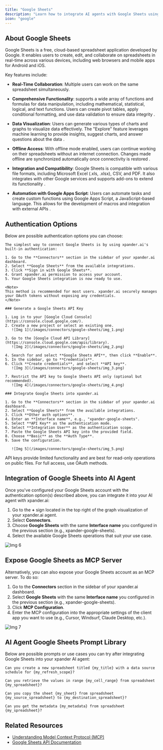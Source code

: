 ```yaml
---
title: "Google Sheets"
description: "Learn how to integrate AI agents with Google Sheets using xpander.ai. Create intelligent workflows that automate data analysis, trigger actions based on cell values, and enable natural language interaction with your spreadsheets."
icon: "google"
---
```


## About Google Sheets

Google Sheets is a free, cloud-based spreadsheet application developed by Google. It enables users to create, edit, and collaborate on spreadsheets in real-time across various devices, including web browsers and mobile apps for Android and iOS.

Key features include:

- **Real-Time Collaboration**: Multiple users can work on the same spreadsheet simultaneously. 

- **Comprehensive Functionality**: supports a wide array of functions and formulas for data manipulation, including mathematical, statistical, logical, and text functions. Users can create pivot tables, apply conditional formatting, and use data validation to ensure data integrity .

- **Data Visualization**: Users can generate various types of charts and graphs to visualize data effectively. The "Explore" feature leverages machine learning to provide insights, suggest charts, and answer questions about the data .

- **Offline Access**: With offline mode enabled, users can continue working on their spreadsheets without an internet connection. Changes made offline are synchronized automatically once connectivity is restored .

- **Integration and Compatibility**: Google Sheets is compatible with various file formats, including Microsoft Excel (.xls, .xlsx), CSV, and PDF. It also integrates with other Google services and supports add-ons to extend its functionality .

- **Automation with Google Apps Script**: Users can automate tasks and create custom functions using Google Apps Script, a JavaScript-based language. This allows for the development of macros and integration with external APIs .


## Authentication Options

Below are possible authentication options you can choose:

<Tabs>

  <Tab title="Built-in xpander.ai Auth">

    The simplest way to connect Google Sheets is by using xpander.ai's built-in authentication:

    1. Go to the **Connectors** section in the sidebar of your xpander.ai dashboard.  
    2. Select **Google Sheets** from the available integrations.  
    3. Click **Sign in with Google Sheets**.  
    4. Grant xpander.ai permission to access your account.  
    5. Your Google Sheets integration is now ready to use.

    <Note>
    This method is recommended for most users. xpander.ai securely manages your OAuth tokens without exposing any credentials.
    </Note>

  </Tab>

  <Tab title="API Access">

    ### Generate a Google Sheets API Key

    1. Log in to your [Google Cloud Console](https://console.cloud.google.com/).  
    2. Create a new project or select an existing one.  
       ![Img 1](/images/connectors/google-sheets/img_1.png)

    3. Go to the [Google Cloud API Library](https://console.cloud.google.com/apis/library).  
       ![Img 2](/images/connectors/google-sheets/img_2.png)

    4. Search for and select **Google Sheets API**, then click **Enable**.  
    5. In the sidebar, go to **Credentials**.  
    6. Click **Create credentials**, and select **API key**.  
       ![Img 3](/images/connectors/google-sheets/img_3.png)

    7. Restrict the API key to Google Sheets API only (optional but recommended).  
       ![Img 4](/images/connectors/google-sheets/img_4.png)

    ### Integrate Google Sheets into xpander.ai

    1. Go to the **Connectors** section in the sidebar of your xpander.ai dashboard.  
    2. Select **Google Sheets** from the available integrations.  
    3. Click **Other auth options**.  
    4. Enter an **Interface name**, e.g., "xpander-google-sheets".  
    5. Select **API Key** as the authentication mode.  
    6. Select **Integration User** as the authentication scope.  
    7. Paste the Google Sheets API key into the provided field.  
    8. Choose **Basic** as the **Auth Type**.  
    9. Save the configuration.  

       ![Img 5](/images/connectors/google-sheets/img_5.png)
   
   <Warning>
    API keys provide limited functionality and are best for read-only operations on public files. For full access, use OAuth methods.
   </Warning>

  </Tab>

</Tabs>

## Integration of Google Sheets into AI Agent

Once you've configured your Google Sheets account with the authentication option(s) described above, you can integrate it into your AI agent with xpander.ai:

1. Go to the **+** sign located in the top right of the graph visualization of your xpander.ai agent.  
2. Select **Connectors**.  
3. Choose **Google Sheets** with the same **Interface name** you configured in the previous section (e.g., xpander-google-sheets).  
4. Select the available Google Sheets operations that suit your use case.  

![Img 6](/images/connectors/google-sheets/img_6.png)

## Expose Google Sheets as MCP Server

Alternatively, you can also expose your Google Sheets account as an MCP server. To do so:

1. Go to the **Connectors** section in the sidebar of your xpander.ai dashboard.  
2. Select **Google Sheets** with the same **Interface name** you configured in the previous section (e.g., xpander-google-sheets).  
3. Click **MCP Configuration**.  
4. Enter the MCP configuration into the appropriate settings of the client app you want to use (e.g., Cursor, Windsurf, Claude Desktop, etc.).

![Img 7](/images/connectors/google-sheets/img_7.png)

## AI Agent Google Sheets Prompt Library

Below are possible prompts or use cases you can try after integrating Google Sheets into your xpander AI agent:

```
Can you create a new spreadsheet titled {my_title} with a data source schedule for {my_refresh_scope}?
```

````
Can you retrieve the values in range {my_cell_range} from spreadsheet {my_spreadsheet}?
````

```
Can you copy the sheet {my_sheet} from spreadsheet {my_source_spreadsheet} to {my_destination_spreadsheet}?
```

```
Can you get the metadata {my_metadata} from spreadsheet {my_spreadsheet}?
```

## Related Resources

- [Understanding Model Context Protocol (MCP)](/docs/05-human-interfaces/04-mcp)
- [Google Sheets API Documentation](https://developers.google.com/workspace/sheets/api/guides/concepts)